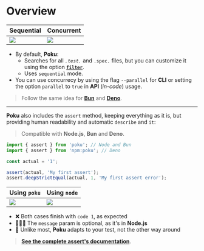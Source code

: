 
# Overview

[bun-version-url]: https://github.com/oven-sh/bun
[deno-version-url]: https://github.com/denoland/deno

| Sequential               | Concurrent              |
| ------------------------ | ----------------------- |
| <img src={SEQUENTIAL} /> | <img src={PARALLEL}  /> |

- By default, **Poku**:
  - Searches for all _`.test.`_ and `.spec.` files, but you can customize it using the option [**`filter`**](/docs/documentation/poku/options/filter).
  - Uses `sequential` mode.
- You can use concurrecy by using the flag `--parallel` for **CLI** or setting the option `parallel` to `true` in **API** (_in-code_) usage.

> Follow the same idea for [**Bun**][bun-version-url] and [**Deno**][deno-version-url].

<hr />

**Poku** also includes the `assert` method, keeping everything as it is, but providing human readability and automatic `describe` and `it`:

> Compatible with **Node.js**, **Bun** and **Deno**.

```ts
import { assert } from 'poku'; // Node and Bun
import { assert } from 'npm:poku'; // Deno

const actual = '1';

assert(actual, 'My first assert');
assert.deepStrictEqual(actual, 1, 'My first assert error');
```

| Using `poku`               | Using `node`               |
| -------------------------- | -------------------------- |
| <img src={ASSERT_POKU}  /> | <img src={ASSERT_NODE}  /> |

- ❌ Both cases finish with `code 1`, as expected
- 🧑🏻‍🎓 The `message` param is optional, as it's in **Node.js**
- 🐷 Unlike most, **Poku** adapts to your test, not the other way around

> [**See the complete assert's documentation**](/docs/documentation/assert).
